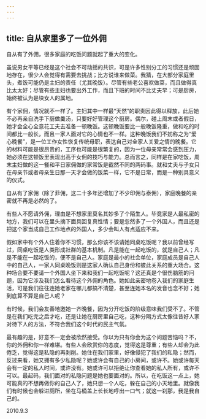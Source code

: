 ```yaml
---
---
---
```

title: 自从家里多了一位外佣
---




自从有了外佣，很多家庭的吃饭问题就起了重大的变化。

虽说男女平等已经是这个社会不可动摇的共识，可是许多性别分工的习惯还是顽固地存在，很少人会觉得有需要去挑战；比方说谁来做菜。我猜，在大部分家庭里头，煮饭可能仍是主妇的责任（尤其晚饭）。尽管有些老公喜欢做菜，而且做得真比太太好；尽管有些主妇也要出外工作，而且下班的时间不比丈夫早；可是厨房，始终被认为是块女人的属地。

有个家佣，情况就不一样了。主妇其中一样最“天然”的职责因此得以释放，此后她不必再亲自洗手下厨做羹汤，只要好好管理这个厨房。偶尔，碰上周末或者假日，她才会全心全意花工夫去准备一顿晚饭。这顿晚饭要比一般晚饭隆重，做和吃的时间都比一般长，而且一家人面对它的心情也不一样。这种晚饭我们不妨称之为“爱心晚餐”，是一位工作女性恢复传统母职，表达自己对全家人关爱之情的晚餐。它的材料可能是很昂贵的，工序也可能是很繁复的，因为一位母亲常常会感到压力，她必须在这顿饭里表现出高于女佣的技巧与能力。总而言之，同样是在家吃饭，周末主妇做的这一餐和平日家佣做的家常饭是截然不同的两码事。就和丈夫与子女只在母亲节或者母亲生日那一天才会做的饭菜一样，它不是日常，而是一种别具意义的仪式。

自从有了家佣（除了菲佣，这二十多年还增加了不少印佣与泰佣），家庭晚餐的亲密就不再是必然的了。

有些人不愿请外佣，理由是不想家里莫名其妙多了个陌生人。毕竟家是人最私密的地方，我们可以在里头摘下面具回复真性情；要是忽然多了一个外国人，而且还是把这个家当成自己工作地点的外国人，多少会叫人有点适应不来。

假如家中有个外人住着你不习惯，那么你该不该请她同桌吃饭呢？我以前曾经写过，同桌吃饭是人类形成社群的基本机制。凡是能在一起吃饭的，就是自己人；凡是不能在一起吃饭的，便不是自己人。家庭是最小的社会单位，家庭成员是自己人中的自己人，一家人同桌晚饭则是这家人确认自己身份和彼此关系的重大场合。这种场合要不要请一个外国人坐下来和我们一起吃饭呢？这还真是个很伤脑筋的问题，因为它涉及我们怎么看待这个外佣的角色。她如此亲密地卷入我们的家庭生活，可是我们往往连她老家在哪儿都搞不清楚，甚至连她本名的发音也念不好；她到底算不算是自己人呢？

有时候，我们会友善地邀她一齐晚餐，因为分开吃饭的阶级意味我们受不了。不管是在我们吃完之后才吃，还是让她在厨房里自己吃，这种分隔方式太像往昔好人家对待下人的方法，不符合我们这个时代的民主气氛。

最有趣的是，好意不一定会被欣然接受。你以为只有你会为这个问题苦恼吗？不，你的外佣和你一样难堪。有些人会欣赏你的态度，觉得这是尊重；有些人却会为此倦乏，觉得这是私隐的再剥削。她住在我们家里，好像侵犯了我们的私隐；然而，反过来看，她又拥有多少私隐呢？她或许会有自己的小房间，或许不。她或许每天会有一定的私人时间，或许没有。她或许可以拒绝让你查看她的私人所有，或许不可以。最起码，我们面对的私隐问题是她也要面对的。所以，在吃饭这一点上，她可能真的不想再做你的自己人了，她只想一个人吃，躲在自己的小天地里。就像我们有时候也会躲进厕所，坐在马桶盖上长长地呼出一口气；就这一刹那，我是我自己的。





2010.9.3